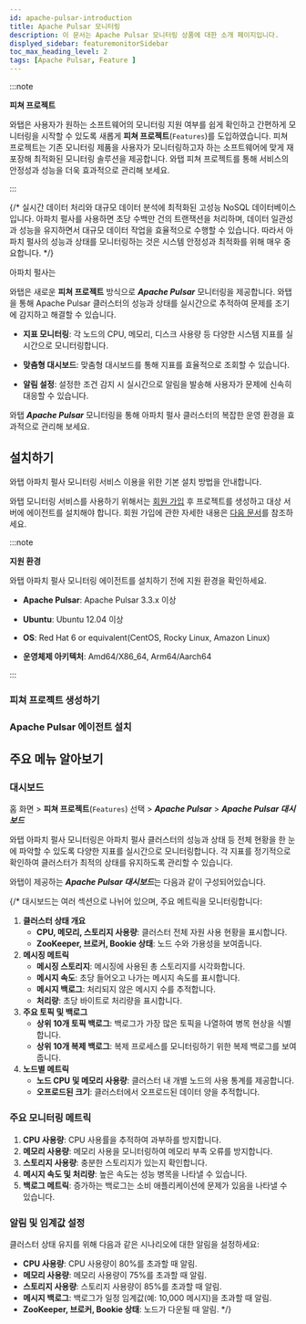 ```yaml
---
id: apache-pulsar-introduction
title: Apache Pulsar 모니터링
description: 이 문서는 Apache Pulsar 모니터링 상품에 대한 소개 페이지입니다.
displyed_sidebar: featuremonitorSidebar
toc_max_heading_level: 2
tags: [Apache Pulsar, Feature ]
---
```


:::note

**피쳐 프로젝트**<ScrollToLink anchor='feature-project' />

와탭은 사용자가 원하는 소프트웨어의 모니터링 지원 여부를 쉽게 확인하고 간편하게 모니터링을 시작할 수 있도록 새롭게 **피쳐 프로젝트**(<code class='Features'>Features</code>)를 도입하였습니다. 피쳐 프로젝트는 기존 모니터링 제품을 사용자가 모니터링하고자 하는 소프트웨어에 맞게 재포장해 최적화된 모니터링 솔루션을 제공합니다. 와탭 피쳐 프로젝트를 통해 서비스의 안정성과 성능을 더욱 효과적으로 관리해 보세요. 

:::

{/* 실시간 데이터 처리와 대규모 데이터 분석에 최적화된 고성능 NoSQL 데이터베이스입니다. 아파치 펄사를 사용하면 초당 수백만 건의 트랜잭션을 처리하며, 데이터 일관성과 성능을 유지하면서 대규모 데이터 작업을 효율적으로 수행할 수 있습니다. 따라서 아파치 펄사의 성능과 상태를 모니터링하는 것은 시스템 안정성과 최적화를 위해 매우 중요합니다. */}

아파치 펄사는 

와탭은 새로운 **피쳐 프로젝트** 방식으로 ***Apache Pulsar*** 모니터링을 제공합니다. 와탭을 통해 Apache Pulsar 클러스터의 성능과 상태를 실시간으로 추적하여 문제를 조기에 감지하고 해결할 수 있습니다.

* **지표 모니터링**: 각 노드의 CPU, 메모리, 디스크 사용량 등 다양한 시스템 지표를 실시간으로 모니터링합니다.

* **맞춤형 대시보드**: 맞춤형 대시보드를 통해 지표를 효율적으로 조회할 수 있습니다.

* **알림 설정**: 설정한 조건 감지 시 실시간으로 알림을 발송해 사용자가 문제에 신속히 대응할 수 있습니다.

와탭 ***Apache Pulsar*** 모니터링을 통해 아파치 펄사 클러스터의 복잡한 운영 환경을 효과적으로 관리해 보세요. 


## 설치하기 

와탭 아파치 펄사 모니터링 서비스 이용을 위한 기본 설치 방법을 안내합니다. 

와탭 모니터링 서비스를 사용하기 위해서는 [회원 가입](https://www.whatap.io/ko/signup/) 후 프로젝트를 생성하고 대상 서버에 에이전트를 설치해야 합니다. 회원 가입에 관한 자세한 내용은 [다음 문서](../account/account-manage)를 참조하세요. 

:::note 

**지원 환경**<ScrollToLink anchor='Apache Pulsar-supported-env' />

와탭 아파치 펄사 모니터링 에이전트를 설치하기 전에 지원 환경을 확인하세요. 

* **Apache Pulsar**: Apache Pulsar 3.3.x 이상 

* **Ubuntu**: Ubuntu 12.04 이상

* **OS**: Red Hat 6 or equivalent(CentOS, Rocky Linux, Amazon Linux)

* **운영체제 아키텍처**: Amd64/X86_64, Arm64/Aarch64

:::

### 피쳐 프로젝트 생성하기 


<CreateFeature /> 

### Apache Pulsar 에이전트 설치

<InstallFeature name='Apache Pulsar 에이전트 설치' />


## 주요 메뉴 알아보기 

### 대시보드 

홈 화면 > **피쳐 프로젝트**(<code class='Features'>Features</code>) 선택 > ***Apache Pulsar*** > ***Apache Pulsar 대시보드***

와탭 아파치 펄사 모니터링은 아파치 펄사 클러스터의 성능과 상태 등 전체 현황을 한 눈에 파악할 수 있도록 다양한 지표를 실시간으로 모니터링합니다. 각 지표를 정기적으로 확인하여 클러스터가 최적의 상태를 유지하도록 관리할 수 있습니다. 

와탭이 제공하는 ***Apache Pulsar 대시보드***는 다음과 같이 구성되어있습니다. 

{/* 
대시보드는 여러 섹션으로 나뉘어 있으며, 주요 메트릭을 모니터링합니다:

1. **클러스터 상태 개요**
    - **CPU, 메모리, 스토리지 사용량**: 클러스터 전체 자원 사용 현황을 표시합니다.
    - **ZooKeeper, 브로커, Bookie 상태**: 노드 수와 가용성을 보여줍니다.
2. **메시징 메트릭**
    - **메시징 스토리지**: 메시징에 사용된 총 스토리지를 시각화합니다.
    - **메시지 속도**: 초당 들어오고 나가는 메시지 속도를 표시합니다.
    - **메시지 백로그**: 처리되지 않은 메시지 수를 추적합니다.
    - **처리량**: 초당 바이트로 처리량을 표시합니다.
3. **주요 토픽 및 백로그**
    - **상위 10개 토픽 백로그**: 백로그가 가장 많은 토픽을 나열하여 병목 현상을 식별합니다.
    - **상위 10개 복제 백로그**: 복제 프로세스를 모니터링하기 위한 복제 백로그를 보여줍니다.
4. **노드별 메트릭**
    - **노드 CPU 및 메모리 사용량**: 클러스터 내 개별 노드의 사용 통계를 제공합니다.
    - **오프로드된 크기**: 클러스터에서 오프로드된 데이터 양을 추적합니다.

### 주요 모니터링 메트릭

1. **CPU 사용량**: CPU 사용률을 추적하여 과부하를 방지합니다.
2. **메모리 사용량**: 메모리 사용을 모니터링하여 메모리 부족 오류를 방지합니다.
3. **스토리지 사용량**: 충분한 스토리지가 있는지 확인합니다.
4. **메시지 속도 및 처리량**: 높은 속도는 성능 병목을 나타낼 수 있습니다.
5. **백로그 메트릭**: 증가하는 백로그는 소비 애플리케이션에 문제가 있음을 나타낼 수 있습니다.

### 알림 및 임계값 설정

클러스터 상태 유지를 위해 다음과 같은 시나리오에 대한 알림을 설정하세요:

- **CPU 사용량**: CPU 사용량이 80%를 초과할 때 알림.
- **메모리 사용량**: 메모리 사용량이 75%를 초과할 때 알림.
- **스토리지 사용량**: 스토리지 사용량이 85%를 초과할 때 알림.
- **메시지 백로그**: 백로그가 일정 임계값(예: 10,000 메시지)을 초과할 때 알림.
- **ZooKeeper, 브로커, Bookie 상태**: 노드가 다운될 때 알림. */}

